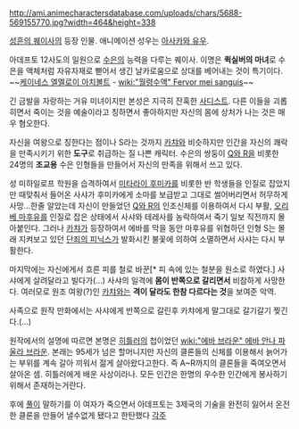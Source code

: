http://ami.animecharactersdatabase.com/uploads/chars/5688-569155770.jpg?width=464&height=338

[[성흔의 퀘이사]]의 등장 인물. 애니메이션 성우는 [[아사카와 유우]].

아데프토 12사도의 일원으로 [[수은]]의 능력을 다루는 퀘이사. 이명은 '''퀵실버의 마녀'''로 수은을 액체처럼 자유자재로 뻗어서 생긴 날카로움으로 상대를 베어내는 것이 특기이다. ~~[[케이네스 엘멜로이 아치볼트]] - [[wiki:"월령수액" Fervor mei sanguis]]~~

긴 금발을 자랑하는 거유 미녀이지만 본성은 지극히 잔혹한 [[사디스트]]. 다른 이들을 괴롭히면서 죽이는 것을 예술이라고 칭하면서 좋아하지만 자신의 몸에 상처가 나는 것은 매우 혐오한다.

자신을 여왕으로 칭한다는 점이나 S라는 것까지 [[카챠]]와 비슷하지만 인간을 자신의 쾌락을 만족시키기 위한 '''도구'''로 취급하는 질 나쁜 캐릭터. 수은의 쌍둥이 [[Q와 R]]을 비롯한 24명의 '''조교용''' 수은 인형들을 만들어서 자신의 만족을 위해서 쓰고 있다.

성 미하일로프 학원을 습격하여서 [[미타라이 후미카]]를 비롯한 반 학생들을 인질로 잡았지만 때맞춰서 들어온 사샤가 후미카에게 소마를 보급받고 그대로 썰어버리면서 허무하게 사망...한줄 알았는데 자신이 만들었던 [[Q와 R]]의 인조신체를 이용하여서 다시 부활, [[오리베 마후유]]를 인질로 잡은 상태에서 사샤와 테레사를 농락하여서 죽기 일보 직전까지 몰아붙인다. 그러나 [[카챠]]가 등장하여서 에바를 막을 동안 마후유를 위협하던 인형 S는 몰래 지켜보고 있던 [[단죄의 피닉스]]가 발화시킨 불꽃에 의하여 소멸하면서 사샤는 다시 부활한다.

마지막에는 자신에게서 흐른 피를 철로 바꾼[* 피 속에 있는 철분을 원소로 하였다.] 사샤에게 살려달라고 빌다가(…) 사샤의 일격에 '''몸이 반쪽으로 갈리면서''' 비참하게 사망한다. 여러모로 원조 여왕(?)인 [[카챠]]와는 '''격이 달라도 한참 다르다는 것'''을 보여준 악역.

사족으로 원작 만화에서는 사샤에게 반쪽으로 갈린후 카챠에게 말그대로 갈기갈기 찢긴다.(…)

원작에서의 설명에 따르면 본명은 [[히틀러]]의 첩이었던 [[wiki:"에바 브라운" 에바 안나 파울라 브라운]]. 본래는 95세가 넘은 할머니지만 자신의 클론들의 신체를 이용해서 늙어가는 부위를 계속 갈아 끼워서 젊게 살아왔다고한다. 즉 A~R까지의 클론들을 죽여오면서 살아온 셈. 히틀러에게 배운 사상이라나. 모든 인간은 한명의 우수한 인간에게 봉사하기 위해서 존재하는거란다.

후에 [[풀]]이 말하기를 이 여자가 죽으면서 아데프토는 3제국의 기술을 완전히 잃어서 온전한 클론을 만들어 낼수없게 됐다고 한탄했다
[[각주]]
